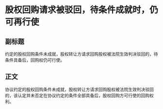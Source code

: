 # 股权回购请求被驳回，待条件成就时，仍可再行使
## 副标题
约定的股权回购条件未成就，股权转让方请求回购股权被法院生效判决驳回的，待条件具备后，回购权仍可行使。
## 正文
协议约定的股权回购条件未成就，股权转让方请求回购股权被法院生效判决驳回的，该认定并未否定在协议约定的条件全部具备后，股权回购方可行使的回购权利。